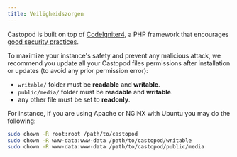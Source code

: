 ```yaml
---
title: Veiligheidszorgen
---
```


Castopod is built on top of [CodeIgniter4](https://codeigniter.com/), a PHP
framework that encourages
[good security practices](https://codeigniter.com/user_guide/concepts/security.html).

To maximize your instance's safety and prevent any malicious attack, we
recommend you update all your Castopod files permissions after installation or
updates (to avoid any prior permission error):

- `writable/` folder must be **readable** and **writable**.
- `public/media/` folder must be **readable** and **writable**.
- any other file must be set to **readonly**.

For instance, if you are using Apache or NGINX with Ubuntu you may do the
following:

```bash
sudo chown -R root:root /path/to/castopod
sudo chown -R www-data:www-data /path/to/castopod/writable
sudo chown -R www-data:www-data /path/to/castopod/public/media
```
